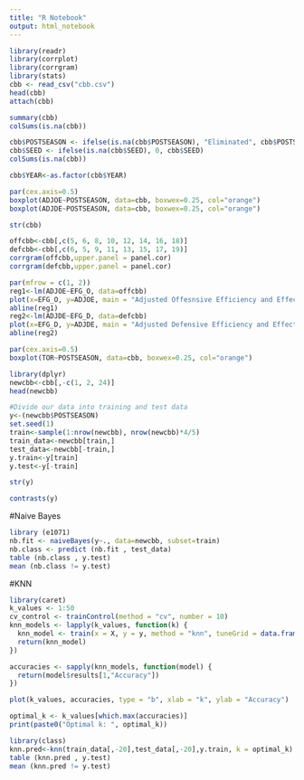 ```yaml
---
title: "R Notebook"
output: html_notebook
---
```



```r
library(readr)
library(corrplot)
library(corrgram)
library(stats)
cbb <- read_csv("cbb.csv")
head(cbb)
attach(cbb)
```

```r
summary(cbb)
colSums(is.na(cbb))
```

```r
cbb$POSTSEASON <- ifelse(is.na(cbb$POSTSEASON), "Eliminated", cbb$POSTSEASON)
cbb$SEED <- ifelse(is.na(cbb$SEED), 0, cbb$SEED)
colSums(is.na(cbb))
```

```r
cbb$YEAR<-as.factor(cbb$YEAR)
```



```r
par(cex.axis=0.5)
boxplot(ADJOE~POSTSEASON, data=cbb, boxwex=0.25, col="orange")
boxplot(ADJDE~POSTSEASON, data=cbb, boxwex=0.25, col="orange")
```
```r
str(cbb)
```

```r
offcbb<-cbb[,c(5, 6, 8, 10, 12, 14, 16, 18)]
defcbb<-cbb[,c(6, 5, 9, 11, 13, 15, 17, 19)]
corrgram(offcbb,upper.panel = panel.cor)
corrgram(defcbb,upper.panel = panel.cor)
```
```r
par(mfrow = c(1, 2))
reg1<-lm(ADJOE~EFG_O, data=offcbb)
plot(x=EFG_O, y=ADJOE, main = "Adjusted Offesnsive Efficiency and Effective Field Goal% Shot" )
abline(reg1)
reg2<-lm(ADJDE~EFG_D, data=defcbb)
plot(x=EFG_D, y=ADJDE, main = "Adjusted Defensive Efficiency and Effective Field Goal% Allowed" )
abline(reg2)
```
```r
par(cex.axis=0.5)
boxplot(TOR~POSTSEASON, data=cbb, boxwex=0.25, col="orange")

```


```r
library(dplyr)
newcbb<-cbb[,-c(1, 2, 24)]
head(newcbb)
```

```r
#Divide our data into training and test data
y<-(newcbb$POSTSEASON)
set.seed(1)
train<-sample(1:nrow(newcbb), nrow(newcbb)*4/5) 
train_data<-newcbb[train,]
test_data<-newcbb[-train,]
y.train<-y[train]
y.test<-y[-train]
```

```r
str(y)
```

```r
contrasts(y)
```


#Naive Bayes
```r
library (e1071)
nb.fit <- naiveBayes(y~., data=newcbb, subset=train)
nb.class <- predict (nb.fit , test_data)
table (nb.class , y.test)
mean (nb.class != y.test)
```
#KNN
```r
library(caret)
k_values <- 1:50
cv_control <- trainControl(method = "cv", number = 10)
knn_models <- lapply(k_values, function(k) {
  knn_model <- train(x = X, y = y, method = "knn", tuneGrid = data.frame(k = k), trControl = cv_control)
  return(knn_model)
})

```
```r
accuracies <- sapply(knn_models, function(model) {
  return(model$results[1,"Accuracy"])
})

plot(k_values, accuracies, type = "b", xlab = "k", ylab = "Accuracy")

optimal_k <- k_values[which.max(accuracies)]
print(paste0("Optimal k: ", optimal_k))

```
```r
library(class)
knn.pred<-knn(train_data[,-20],test_data[,-20],y.train, k = optimal_k)
table (knn.pred , y.test)
mean (knn.pred != y.test)
```



